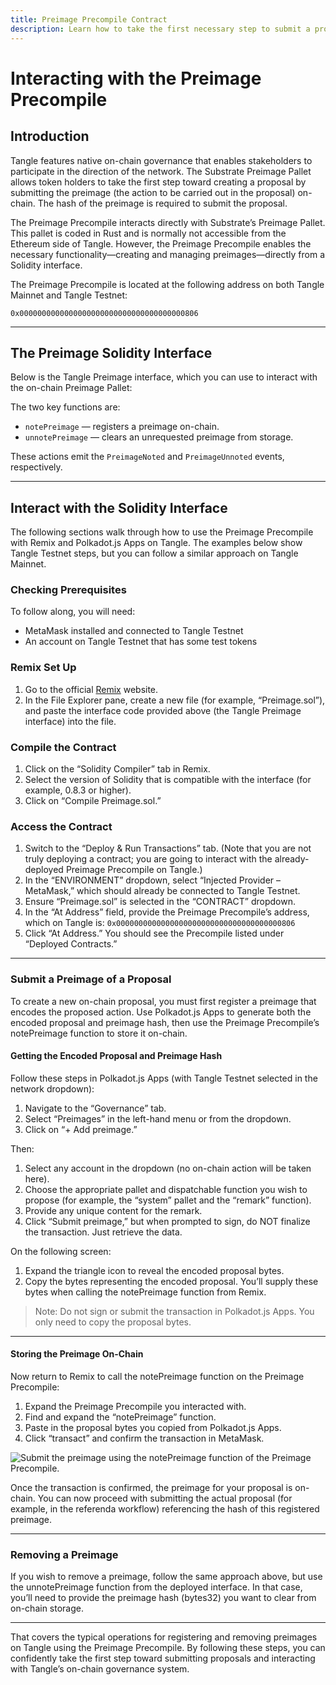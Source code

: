 ```yaml
---
title: Preimage Precompile Contract
description: Learn how to take the first necessary step to submit a proposal on-chain by submitting a preimage that contains the action to be carried out in the proposal, using Tangle’s Preimage Precompile.
---
```



# Interacting with the Preimage Precompile

## Introduction

Tangle features native on-chain governance that enables stakeholders to participate in the direction of the network. The Substrate Preimage Pallet allows token holders to take the first step toward creating a proposal by submitting the preimage (the action to be carried out in the proposal) on-chain. The hash of the preimage is required to submit the proposal.

The Preimage Precompile interacts directly with Substrate’s Preimage Pallet. This pallet is coded in Rust and is normally not accessible from the Ethereum side of Tangle. However, the Preimage Precompile enables the necessary functionality—creating and managing preimages—directly from a Solidity interface.

The Preimage Precompile is located at the following address on both Tangle Mainnet and Tangle Testnet:

```text
0x0000000000000000000000000000000000000806
```

---

## The Preimage Solidity Interface

Below is the Tangle Preimage interface, which you can use to interact with the on-chain Preimage Pallet:

<GithubFileReaderDisplay
  url="https://github.com/tangle-network/tangle/blob/main/precompiles/preimage/Preimage.sol"
  title="Solidity Interface for Tangle Preimage Precompile"
/>

The two key functions are:

- `notePreimage` — registers a preimage on-chain.
- `unnotePreimage` — clears an unrequested preimage from storage.

These actions emit the `PreimageNoted` and `PreimageUnnoted` events, respectively.

---

## Interact with the Solidity Interface

The following sections walk through how to use the Preimage Precompile with Remix and Polkadot.js Apps on Tangle. The examples below show Tangle Testnet steps, but you can follow a similar approach on Tangle Mainnet.

### Checking Prerequisites

To follow along, you will need:

- MetaMask installed and connected to Tangle Testnet
- An account on Tangle Testnet that has some test tokens

### Remix Set Up

1. Go to the official [Remix](https://remix.ethereum.org) website.
2. In the File Explorer pane, create a new file (for example, “Preimage.sol”), and paste the interface code provided above (the Tangle Preimage interface) into the file.

### Compile the Contract

1. Click on the “Solidity Compiler” tab in Remix.
2. Select the version of Solidity that is compatible with the interface (for example, 0.8.3 or higher).
3. Click on “Compile Preimage.sol.”

### Access the Contract

1. Switch to the “Deploy & Run Transactions” tab. (Note that you are not truly deploying a contract; you are going to interact with the already-deployed Preimage Precompile on Tangle.)
2. In the “ENVIRONMENT” dropdown, select “Injected Provider – MetaMask,” which should already be connected to Tangle Testnet.
3. Ensure “Preimage.sol” is selected in the “CONTRACT” dropdown.
4. In the “At Address” field, provide the Preimage Precompile’s address, which on Tangle is:
   `0x0000000000000000000000000000000000000806`
5. Click “At Address.” You should see the Precompile listed under “Deployed Contracts.”

---

### Submit a Preimage of a Proposal

To create a new on-chain proposal, you must first register a preimage that encodes the proposed action. Use Polkadot.js Apps to generate both the encoded proposal and preimage hash, then use the Preimage Precompile’s notePreimage function to store it on-chain.

#### Getting the Encoded Proposal and Preimage Hash

Follow these steps in Polkadot.js Apps (with Tangle Testnet selected in the network dropdown):

1. Navigate to the “Governance” tab.
2. Select “Preimages” in the left-hand menu or from the dropdown.
3. Click on “+ Add preimage.”

Then:

1. Select any account in the dropdown (no on-chain action will be taken here).
2. Choose the appropriate pallet and dispatchable function you wish to propose (for example, the “system” pallet and the “remark” function).
3. Provide any unique content for the remark.
4. Click “Submit preimage,” but when prompted to sign, do NOT finalize the transaction. Just retrieve the data.

On the following screen:

1. Expand the triangle icon to reveal the encoded proposal bytes.
2. Copy the bytes representing the encoded proposal. You’ll supply these bytes when calling the notePreimage function from Remix.

> Note: Do not sign or submit the transaction in Polkadot.js Apps. You only need to copy the proposal bytes.

---

#### Storing the Preimage On-Chain

Now return to Remix to call the notePreimage function on the Preimage Precompile:

1. Expand the Preimage Precompile you interacted with.
2. Find and expand the “notePreimage” function.
3. Paste in the proposal bytes you copied from Polkadot.js Apps.
4. Click “transact” and confirm the transaction in MetaMask.

![Submit the preimage using the notePreimage function of the Preimage Precompile.](/images/builders/ethereum/precompiles/features/governance/preimage/preimage-7.webp)

Once the transaction is confirmed, the preimage for your proposal is on-chain. You can now proceed with submitting the actual proposal (for example, in the referenda workflow) referencing the hash of this registered preimage.

---

### Removing a Preimage

If you wish to remove a preimage, follow the same approach above, but use the unnotePreimage function from the deployed interface. In that case, you’ll need to provide the preimage hash (bytes32) you want to clear from on-chain storage.

---

That covers the typical operations for registering and removing preimages on Tangle using the Preimage Precompile. By following these steps, you can confidently take the first step toward submitting proposals and interacting with Tangle’s on-chain governance system.
